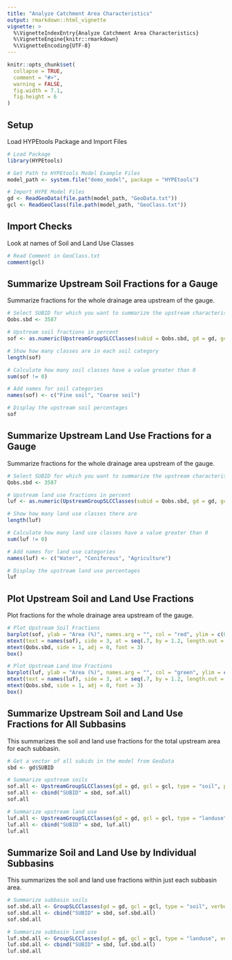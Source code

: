 ---
title: "Analyze Catchment Area Characteristics"
output: rmarkdown::html_vignette
vignette: >
  %\VignetteIndexEntry{Analyze Catchment Area Characteristics}
  %\VignetteEngine{knitr::rmarkdown}
  %\VignetteEncoding{UTF-8}
---

```{r, include = FALSE}
knitr::opts_chunk$set(
  collapse = TRUE,
  comment = "#>",
  warning = FALSE,
  fig.width = 7.1,
  fig.height = 6
)
```

## Setup
Load HYPEtools Package and Import Files
```{r setup, message=FALSE}
# Load Package
library(HYPEtools)

# Get Path to HYPEtools Model Example Files
model_path <- system.file("demo_model", package = "HYPEtools")

# Import HYPE Model Files
gd <- ReadGeoData(file.path(model_path, "GeoData.txt"))
gcl <- ReadGeoClass(file.path(model_path, "GeoClass.txt"))
```

## Import Checks
Look at names of Soil and Land Use Classes
```{r check}
# Read Comment in GeoClass.txt
comment(gcl)
```

## Summarize Upstream Soil Fractions for a Gauge
Summarize fractions for the whole drainage area upstream of the gauge.
```{r soilfractions}

# Select SUBID for which you want to summarize the upstream characteristics
Qobs.sbd <- 3587

# Upstream soil fractions in percent
sof <- as.numeric(UpstreamGroupSLCClasses(subid = Qobs.sbd, gd = gd, gc = gcl, type = "soil", progbar = FALSE)[, -1] * 100)

# Show how many classes are in each soil category
length(sof)

# Calculate how many soil classes have a value greater than 0
sum(sof != 0)

# Add names for soil categories
names(sof) <- c("Fine soil", "Coarse soil")

# Display the upstream soil percentages
sof
```

## Summarize Upstream Land Use Fractions for a Gauge
Summarize fractions for the whole drainage area upstream of the gauge.
```{r lufractions}

# Select SUBID for which you want to summarize the upstream characteristics
Qobs.sbd <- 3587

# Upstream land use fractions in percent
luf <- as.numeric(UpstreamGroupSLCClasses(subid = Qobs.sbd, gd = gd, gc = gcl, type = "landuse", progbar = FALSE)[, -1] * 100)

# Show how many land use classes there are
length(luf)

# Calculate how many land use classes have a value greater than 0
sum(luf != 0)

# Add names for land use categories
names(luf) <- c("Water", "Coniferous", "Agriculture")

# Display the upstream land use percentages
luf
```

## Plot Upstream Soil and Land Use Fractions
Plot fractions for the whole drainage area upstream of the gauge.
```{r plotfractions}
# Plot Upstream Soil Fractions
barplot(sof, ylab = "Area (%)", names.arg = "", col = "red", ylim = c(0, 100), xlab = "Soil fraction")
mtext(text = names(sof), side = 3, at = seq(.7, by = 1.2, length.out = 5), line = -.1, padj = .5, cex = .9, las = 3, adj = 1)
mtext(Qobs.sbd, side = 1, adj = 0, font = 3)
box()

# Plot Upstream Land Use Fractions
barplot(luf, ylab = "Area (%)", names.arg = "", col = "green", ylim = c(0, 100), xlab = "Land use fraction")
mtext(text = names(luf), side = 3, at = seq(.7, by = 1.2, length.out = 8), line = -.1, padj = .5, cex = .9, las = 3, adj = 1)
mtext(Qobs.sbd, side = 1, adj = 0, font = 3)
box()
```

## Summarize Upstream Soil and Land Use Fractions for All Subbasins
This summarizes the soil and land use fractions for the total upstream area for each subbasin.
```{r summarizeupstream}
# Get a vector of all subids in the model from GeoData
sbd <- gd$SUBID

# Summarize upstream soils
sof.all <- UpstreamGroupSLCClasses(gd = gd, gcl = gcl, type = "soil", progbar = FALSE)[, -1] * 100
sof.all <- cbind("SUBID" = sbd, sof.all)
sof.all

# Summarize upstream land use
luf.all <- UpstreamGroupSLCClasses(gd = gd, gcl = gcl, type = "landuse", progbar = FALSE)[, -1] * 100
luf.all <- cbind("SUBID" = sbd, luf.all)
luf.all
```

## Summarize Soil and Land Use by Individual Subbasins
This summarizes the soil and land use fractions within just each subbasin area.
```{r summarizeindividual}
# Summarize subbasin soils
sof.sbd.all <- GroupSLCClasses(gd = gd, gcl = gcl, type = "soil", verbose = FALSE)[, -1] * 100
sof.sbd.all <- cbind("SUBID" = sbd, sof.sbd.all)
sof.sbd.all

# Summarize subbasin land use
luf.sbd.all <- GroupSLCClasses(gd = gd, gcl = gcl, type = "landuse", verbose = FALSE)[, -1] * 100
luf.sbd.all <- cbind("SUBID" = sbd, luf.sbd.all)
luf.sbd.all
```
